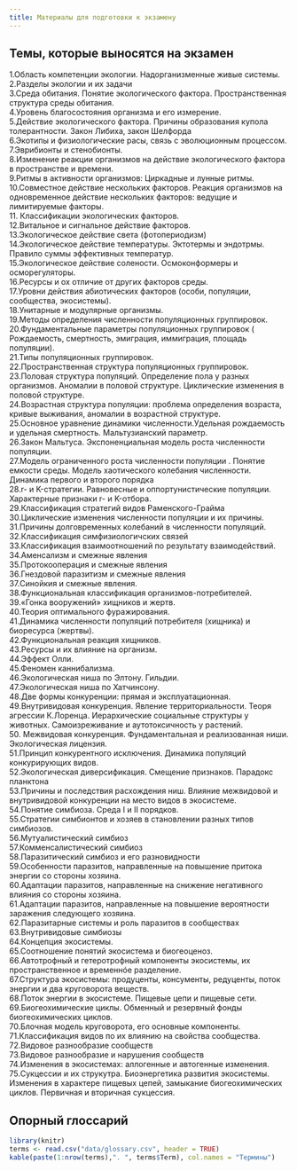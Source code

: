 ```yaml
---
title: Материалы для подготовки к экзамену
---
```


## Темы, которые выносятся на экзамен {.smaller} 
         
1.Область компетенции экологии. Надорганизменные живые системы.            
2.Разделы экологии и их задачи           
3.Среда обитания. Понятие экологического фактора. Пространственная структура среды обитания.           
4.Уровень благосостояния организма и его измерение.             
5.Действие экологического фактора. Причины образования купола толерантности. Закон Либиха, закон Шелфорда           
6.Экотипы и физиологические расы, связь с эволюционным процессом.            
7.Эврибионты и стенобионты.            
8.Изменение реакции организмов на действие экологического фактора в пространстве и времени.            
9.Ритмы в активности организмов: Циркадные и лунные ритмы.           
10.Совместное действие нескольких факторов. Реакция организмов на одновременное действие нескольких факторов: ведущие и лимитируемые факторы.           
11. Классификации экологических факторов.            
12.Витальное и сигнальное действие факторов.            
13.Экологическое действие света (фотопериодизм)            
14.Экологическое действие температуры. Эктотермы и эндотрмы. Правило суммы эффективных температур.           
15.Экологическое действие солености. Осмоконформеры и осморегуляторы.           
16.Ресурсы и ох отличие от других факторов среды.           
17.Уровни действия абиотических факторов (особи, популяции, сообщества, экосистемы).            
18.Унитарные и модулярные организмы.           
19.Методы определения численности популяционных группировок.           
20.Фундаментальные параметры популяционных группировок ( Рождаемость, смертность, эмиграция, иммиграция, площадь популяции).            
21.Типы популяционных группировок.           
22.Пространственная структура популяционных группировок.            
23.Половая структура популяций. Определение пола у разных организмов.  Аномалии в половой структуре. Циклические изменения в половой структуре.            
24.Возрастная структура популяции: проблема определения возраста, кривые выживания, аномалии в возрастной структуре.           
25.Основное уравнение динамики численности.Удельная рождаемость и удельная смертность. Мальтузианский параметр.           
26.Закон Мальтуса. Экспоненциальная модель роста численности популяции.            
27.Модель ограниченного роста численности популяции . Понятие емкости среды. Модель хаотического колебания численности. Динамика первого и второго порядка           
28.r- и K-стратегии. Равновесные и оппортунистические популяции. Характерные признаки r- и K-отбора.            
29.Классификация стратегий видов Раменского-Грайма           
30.Циклические изменения численности популяции и их причины.           
31.Причины долговременных колебаний в численности популяций.            
32.Классификация симфизиологичских связей           
33.Классификация взаимоотношений по результату взаимодействий.           
34.Аменсализм и смежные явления           
35.Протокооперация и смежные явления            
36.Гнездовой паразитизм и смежные явления           
37.Cинойкия и смежные явления.           
38.Функциональная классификация организмов-потребителей.           
39.«Гонка вооружений» хищников и жертв.           
40.Теория оптимального фуражирования.           
41.Динамика численности популяций потребителя (хищника) и биоресурса (жертвы).           
42.Функциональная реакция хищников.            
43.Ресурсы и их влияние на организм.            
44.Эффект Олли.            
45.Феномен каннибализма.           
46.Экологическая ниша по Элтону. Гильдии.           
47.Экологическая ниша по Хатчинсону.           
48.Две формы конкуренции: прямая и эксплуатационная.            
49.Внутривидовая конкуренция. Явление территориальности. Теоря агрессии К.Лоренца. Иерархические социальные структуры у животных. Самоизреживание и аутотоксичность у растений.           
50. Межвидовая конкуренция. Фундаментальная и реализованная ниши. Экологическая лицензия.           
51.Принцип конкурентного исключения. Динамика популяций конкурирующих видов.             
52.Экологическая диверсификация. Смещение признаков. Парадокс планктона           
53.Причины и последствия расхождения ниш. Влияние межвидовой и внутривидовой конкуренции на место видов в экосистеме.            
54.Понятие симбиоза. Среда I и II порядков.           
55.Стратегии симбионтов и хозяев в становлении разных типов симбиозов.           
56.Мутуалистический симбиоз           
57.Комменсалистический симбиоз           
58.Паразитический симбиоз и его разновидности           
59.Особенности паразитов, направленные на повышение притока энергии со стороны хозяина.           
60.Адаптации паразитов, направленные на снижение негативного влияния со стороны хозяина.           
61.Адаптации паразитов, направленные на повышение вероятности заражения следующего хозяина.           
62.Паразитарные системы и роль паразитов в сообществах           
63.Внутривидовые симбиозы           
64.Концепция экосистемы.            
65.Соотношение понятий экосистема и биогеоценоз.           
66.Автотрофный и гетеротрофный компоненты экосистемы, их пространственное и временнóе разделение.           
67.Структура экосистемы: продуценты, консументы, редуценты, поток энергии и два круговорота веществ.             
68.Поток энергии в экосистеме. Пищевые цепи и пищевые сети.           
69.Биогеохимические циклы. Обменный и резервный фонды биогеохимических циклов.           
70.Блочная модель круговорота, его основные компоненты.            
71.Классификация видов по их влиянию на свойства сообщества.           
72.Видовое разнообразие сообществ           
73.Видовое разнообразие и нарушения сообществ           
74.Изменения в экосистемах: аллогенные и автогенные изменения.            
75.Cукцессии и их струкутра. Биоэнергетика развития экосистемы. Изменения в характере пищевых цепей, замыкание биогеохимических циклов. Первичная и вторичная сукцессия.            

## Опорный глоссарий {.smaller}

```r
library(knitr)
terms <- read.csv("data/glossary.csv", header = TRUE)
kable(paste(1:nrow(terms),". ", terms$Term), col.names = "Термины")
```

            
